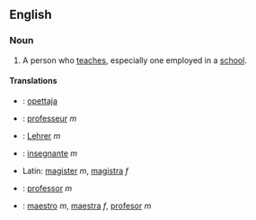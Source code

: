 ==English==
===Noun===
# A person who [[teach]]es, especially one employed in a [[school]].

====Translations====
*{{fi}}: [[opettaja]]
*{{fr}}: [[professeur]] ''m''
*{{de}}: [[Lehrer]] ''m''
*{{it}}: [[insegnante]] ''m''
*Latin: [[magister]] ''m'', [[magistra]] ''f''
*{{pt}}: [[professor#Portuguese|professor]] ''m''
*{{es}}: [[maestro#Spanish|maestro]] ''m'', [[maestra#Spanish|maestra]] ''f'', [[profesor]] ''m''